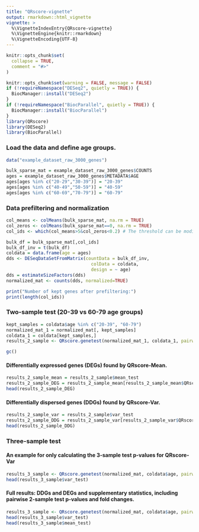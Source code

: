 ```yaml
---
title: "QRscore-vignette"
output: rmarkdown::html_vignette
vignette: >
  %\VignetteIndexEntry{QRscore-vignette}
  %\VignetteEngine{knitr::rmarkdown}
  %\VignetteEncoding{UTF-8}
---
```


```r
knitr::opts_chunk$set(
  collapse = TRUE,
  comment = "#>"
)
```

```r
knitr::opts_chunk$set(warning = FALSE, message = FALSE)
if (!requireNamespace("DESeq2", quietly = TRUE)) {
  BiocManager::install("DESeq2")
}
if (!requireNamespace("BiocParallel", quietly = TRUE)) {
  BiocManager::install("BiocParallel")
}
library(QRscore)
library(DESeq2)
library(BiocParallel)
```


### Load the data and define age groups.
```r
data("example_dataset_raw_3000_genes")
```

```r

bulk_sparse_mat = example_dataset_raw_3000_genes$COUNTS
ages = example_dataset_raw_3000_genes$METADATA$AGE
ages[ages %in% c("20-29","30-39")] = "20-39"
ages[ages %in% c("40-49","50-59")] = "40-59"
ages[ages %in% c("60-69","70-79")] = "60-79"

```

### Data prefiltering and normalization

```r
col_means <- colMeans(bulk_sparse_mat, na.rm = TRUE)
col_zeros <- colMeans(bulk_sparse_mat==0, na.rm = TRUE)
col_ids <- which(col_means>5&col_zeros<0.2) # The threshold can be modified

bulk_df = bulk_sparse_mat[,col_ids]
bulk_df_inv = t(bulk_df)
coldata = data.frame(age = ages)
dds <- DESeqDataSetFromMatrix(countData = bulk_df_inv,
                                colData = coldata,
                                design = ~ age)
dds = estimateSizeFactors(dds)
normalized_mat <- counts(dds, normalized=TRUE)

```

```r
print("Number of kept genes after prefiltering:")
print(length(col_ids))
```

### Two-sample test (20-39 vs 60-79 age groups)

```r
kept_samples = coldata$age %in% c("20-39", "60-79")
normalized_mat_1 = normalized_mat[, kept_samples]
coldata_1 = coldata[kept_samples,]
results_2_sample <- QRscore.genetest(normalized_mat_1, coldata_1, pairwise_test = TRUE, pairwise_logFC = TRUE, test_mean = TRUE, test_dispersion = TRUE, num_cores = 2, approx = "asymptotic")
```

```r
gc()
```

#### Differentially expressed genes (DEGs) found by QRscore-Mean.

```r
results_2_sample_mean = results_2_sample$mean_test
results_2_sample_DEG = results_2_sample_mean[results_2_sample_mean$QRscore_Mean_adj_p_value<0.05,]
head(results_2_sample_DEG)
```

#### Differentially dispersed genes (DDGs) found by QRscore-Var.

```r
results_2_sample_var = results_2_sample$var_test
results_2_sample_DDG = results_2_sample_var[results_2_sample_var$QRscore_Var_adj_p_value<0.05,]
head(results_2_sample_DDG)
```


### Three-sample test

#### An example for only calculating the 3-sample test p-values for QRscore-Var

```r
results_3_sample <- QRscore.genetest(normalized_mat, coldata$age, pairwise_test = FALSE, pairwise_logFC = FALSE, test_mean = FALSE, test_dispersion = TRUE, num_cores = 2, approx = "asymptotic")
head(results_3_sample$var_test)                             
```

#### Full results: DDGs and DEGs and supplementary statistics, including pairwise 2-sample test p-values and fold changes.

```r
results_3_sample <- QRscore.genetest(normalized_mat, coldata$age, pairwise_test = TRUE, pairwise_logFC = TRUE, test_mean = TRUE, test_dispersion = TRUE, num_cores = 2, approx = "asymptotic")
head(results_3_sample$var_test) 
head(results_3_sample$mean_test) 
```

